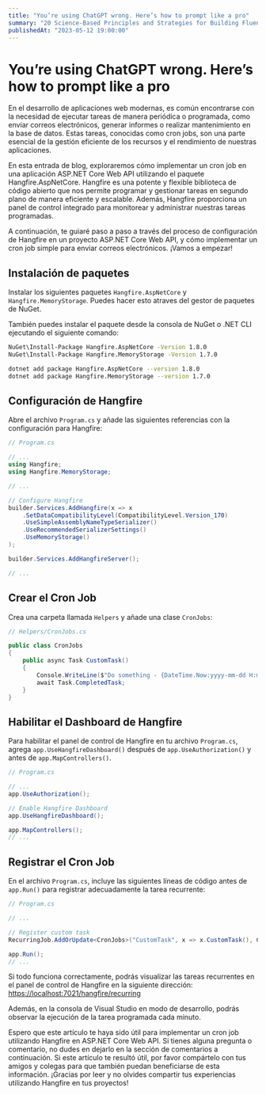 ```yaml
---
title: "You’re using ChatGPT wrong. Here’s how to prompt like a pro"
summary: "20 Science-Based Principles and Strategies for Building Fluency — From a Linguist, Language Teacher, and Polyglot"
publishedAt: "2023-05-12 19:00:00"
---
```


# You’re using ChatGPT wrong. Here’s how to prompt like a pro

En el desarrollo de aplicaciones web modernas, es común encontrarse con la necesidad de ejecutar tareas de manera periódica o programada, como enviar correos electrónicos, generar informes o realizar mantenimiento en la base de datos. Estas tareas, conocidas como cron jobs, son una parte esencial de la gestión eficiente de los recursos y el rendimiento de nuestras aplicaciones.

En esta entrada de blog, exploraremos cómo implementar un cron job en una aplicación ASP.NET Core Web API utilizando el paquete Hangfire.AspNetCore. Hangfire es una potente y flexible biblioteca de código abierto que nos permite programar y gestionar tareas en segundo plano de manera eficiente y escalable. Además, Hangfire proporciona un panel de control integrado para monitorear y administrar nuestras tareas programadas.

A continuación, te guiaré paso a paso a través del proceso de configuración de Hangfire en un proyecto ASP.NET Core Web API, y cómo implementar un cron job simple para enviar correos electrónicos. ¡Vamos a empezar!

## Instalación de paquetes

Instalar los siguientes paquetes `Hangfire.AspNetCore` y `Hangfire.MemoryStorage`.
Puedes hacer esto atraves del gestor de paquetes de NuGet.

También puedes instalar el paquete desde la consola de NuGet o .NET CLI ejecutando el siguiente comando:

```bash
NuGet\Install-Package Hangfire.AspNetCore -Version 1.8.0
NuGet\Install-Package Hangfire.MemoryStorage -Version 1.7.0
```

```bash
dotnet add package Hangfire.AspNetCore --version 1.8.0
dotnet add package Hangfire.MemoryStorage --version 1.7.0
```

## Configuración de Hangfire

Abre el archivo `Program.cs` y añade las siguientes referencias con la configuración para Hangfire:

```csharp
// Program.cs

// ...
using Hangfire;
using Hangfire.MemoryStorage;

// ...

// Configure Hangfire
builder.Services.AddHangfire(x => x
    .SetDataCompatibilityLevel(CompatibilityLevel.Version_170)
    .UseSimpleAssemblyNameTypeSerializer()
    .UseRecommendedSerializerSettings()
    .UseMemoryStorage()
);

builder.Services.AddHangfireServer();

// ...
```

## Crear el Cron Job

Crea una carpeta llamada `Helpers` y añade una clase `CronJobs`:

```csharp
// Helpers/CronJobs.cs

public class CronJobs
{
    public async Task CustomTask()
    {
        Console.WriteLine($"Do something - {DateTime.Now:yyyy-mm-dd H:mm:ss}");
        await Task.CompletedTask;
    }
}
```

## Habilitar el Dashboard de Hangfire

Para habilitar el panel de control de Hangfire en tu archivo `Program.cs`, agrega `app.UseHangfireDashboard()` después de `app.UseAuthorization()` y antes de `app.MapControllers()`.

```csharp
// Program.cs

// ...
app.UseAuthorization();

// Enable Hangfire Dashboard
app.UseHangfireDashboard();

app.MapControllers();
// ...
```

## Registrar el Cron Job

En el archivo `Program.cs`, incluye las siguientes líneas de código antes de `app.Run()` para registrar adecuadamente la tarea recurrente:

```csharp
// Program.cs

// ...

// Register custom task
RecurringJob.AddOrUpdate<CronJobs>("CustomTask", x => x.CustomTask(), Cron.Minutely);

app.Run();
// ...
```

Si todo funciona correctamente, podrás visualizar las tareas recurrentes en el panel de control de Hangfire en la siguiente dirección: [https://localhost:7021/hangfire/recurring](https://localhost:7021/hangfire/recurring)

Además, en la consola de Visual Studio en modo de desarrollo, podrás observar la ejecución de la tarea programada cada minuto.

Espero que este artículo te haya sido útil para implementar un cron job utilizando Hangfire en ASP.NET Core Web API. Si tienes alguna pregunta o comentario, no dudes en dejarlo en la sección de comentarios a continuación. Si este artículo te resultó útil, por favor compártelo con tus amigos y colegas para que también puedan beneficiarse de esta información. ¡Gracias por leer y no olvides compartir tus experiencias utilizando Hangfire en tus proyectos!
